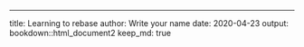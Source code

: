 ---
title: Learning to rebase
author: Write your name
date: 2020-04-23
output:
  bookdown::html_document2
keep_md: true